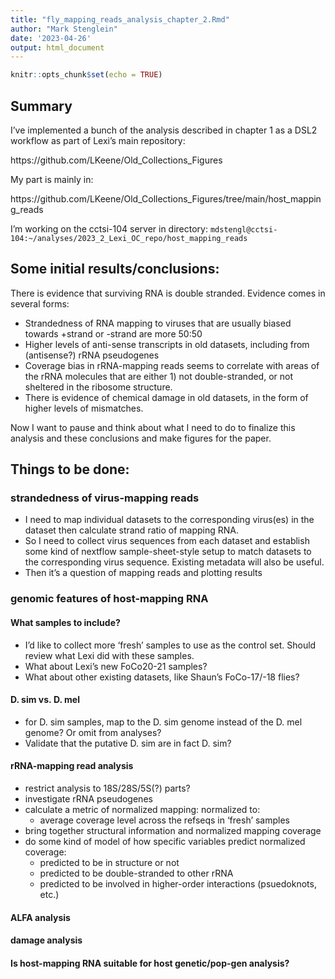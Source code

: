 ```yaml
---
title: "fly_mapping_reads_analysis_chapter_2.Rmd"
author: "Mark Stenglein"
date: '2023-04-26'
output: html_document
---
```


```r
knitr::opts_chunk$set(echo = TRUE)
```

## Summary

I've implemented a bunch of the analysis described in chapter 1 as a DSL2 workflow as part of Lexi's main repository:

https://github.com/LKeene/Old_Collections_Figures

My part is mainly in:

https://github.com/LKeene/Old_Collections_Figures/tree/main/host_mapping_reads

I'm working on the cctsi-104 server in directory: ` mdstengl@cctsi-104:~/analyses/2023_2_Lexi_OC_repo/host_mapping_reads`

## Some initial results/conclusions:

There is evidence that surviving RNA is double stranded.  Evidence comes in several forms:

- Strandedness of RNA mapping to viruses that are usually biased towards +strand or -strand are more 50:50
- Higher levels of anti-sense transcripts in old datasets, including from (antisense?) rRNA pseudogenes
- Coverage bias in rRNA-mapping reads seems to correlate with areas of the rRNA molecules that are either 1) not double-stranded, or not sheltered in the ribosome structure.
- There is evidence of chemical damage in old datasets, in the form of higher levels of mismatches.

Now I want to pause and think about what I need to do to finalize this analysis and these conclusions and make figures for the paper. 

## Things to be done:

### strandedness of virus-mapping reads

- I need to map individual datasets to the corresponding virus(es) in the dataset then calculate strand ratio of mapping RNA.  
- So I need to collect virus sequences from each dataset and establish some kind of nextflow sample-sheet-style setup to match datasets to the corresponding virus sequence.  Existing metadata will also be useful. 
- Then it's a question of mapping reads and plotting results

### genomic features of host-mapping RNA

#### What samples to include?
- I'd like to collect more 'fresh' samples to use as the control set.  Should review what Lexi did with these samples.  
- What about Lexi's new FoCo20-21 samples?
- What about other existing datasets, like Shaun's FoCo-17/-18 flies?

#### D. sim vs. D. mel

- for D. sim samples, map to the D. sim genome instead of the D. mel genome?  Or omit from analyses?
- Validate that the putative D. sim are in fact D. sim?

#### rRNA-mapping read analysis

- restrict analysis to 18S/28S/5S(?) parts?
- investigate rRNA pseudogenes
- calculate a metric of normalized mapping: normalized to:
  - average coverage level across the refseqs in 'fresh' samples
- bring together structural information and normalized mapping coverage
- do some kind of model of how specific variables predict normalized coverage:
  - predicted to be in structure or not
  - predicted to be double-stranded to other rRNA
  - predicted to be involved in higher-order interactions (psuedoknots, etc.)

#### ALFA analysis

#### damage analysis

#### Is host-mapping RNA suitable for host genetic/pop-gen analysis?







